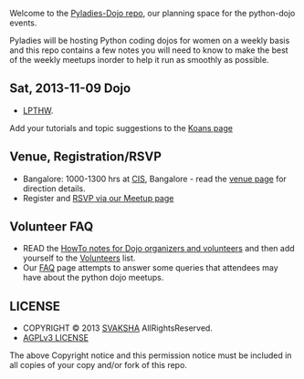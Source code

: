 
Welcome to the [https://github.com/svaksha/pyladies-dojo/ Pyladies-Dojo repo], our planning space for the python-dojo events.

Pyladies will be hosting Python coding dojos for women on a weekly basis and this repo contains a few notes you will need to know to make the best of the weekly meetups inorder to help it run as smoothly as possible.


== Sat, 2013-11-09 Dojo ==
* [http://learnpythonthehardway.org LPTHW].
Add your tutorials and topic suggestions to the [https://github.com/svaksha/pyladies-dojo/blob/master/Koans.mediawiki Koans page]


== Venue, Registration/RSVP ==
* Bangalore: 1000-1300 hrs at [http://cis-india.org/about CIS], Bangalore - read the [https://github.com/svaksha/pyladies-dojo/blob/master/Venue-BLR.mediawiki venue page] for direction details.
* Register and [https://www.meetup.com/PyladiesBangalore/ RSVP via our Meetup page]


== Volunteer FAQ ==
* READ the [https://github.com/svaksha/pyladies-dojo/blob/master/VolunteerHandbook/DojoHowto.mediawiki HowTo notes for Dojo organizers and volunteers] and then add yourself to the [https://github.com/svaksha/pyladies-dojo/blob/master/VolunteerHandbook/Volunteers.mediawiki Volunteers] list.
* Our [https://github.com/svaksha/pyladies-dojo/blob/master/FAQ.mediawiki FAQ] page attempts to answer some queries that attendees may have about the python dojo meetups.


== LICENSE ==
* COPYRIGHT © 2013 [https://github.com/svaksha SVAKSHA] AllRightsReserved.
* [http://www.gnu.org/licenses/agpl.html AGPLv3 LICENSE]
The above Copyright notice and this permission notice must be included in all copies of your copy and/or fork of this repo.

